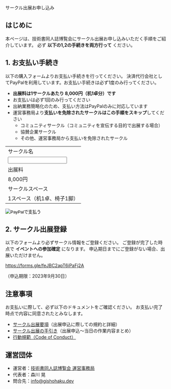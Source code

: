 
<SEO title="サークル出展お申し込み"/>

<SectionHeader text="ENTRY" pageHeader>
サークル出展お申し込み
</SectionHeader>

<MdxContainer>

## はじめに

本ページは、技術書同人誌博覧会にサークル出展お申し込みいただく手順をご紹介しています。
必ず **以下の1,2の手続きを両方行って** ください。

## 1. お支払い手続き

以下の購入フォームよりお支払い手続きを行ってください。
決済代行会社としてPayPalを利用しています。お支払い手続きは必ず1度のみ行ってください。

- **出展料は1サークルあたり 8,000円（机1卓分）です**
- お支払いは必ず1回のみ行ってください
- 出納業務簡略化のため、支払い方法はPayPalのみに対応しています
- 運営事務局より**支払いを免除されたサークルはこの手順をスキップ**してください
    - コミュニティサークル（コミュニティを宣伝する目的で出展する場合）
    - 協賛企業サークル
    - その他、運営事務局から支払いを免除されたサークル

<form action="https://www.paypal.com/cgi-bin/webscr" method="post" target="_top" accept-charset="Shift_JIS">
<input type="hidden" name="cmd" value="_s-xclick" />
<input type="hidden" name="hosted_button_id" value="G3A5UJW65WZ9U" />
<table>
<tr><td><input type="hidden" name="on0" value="サークル名" />サークル名</td></tr>
<tr><td><input type="text" name="os0" maxlength="200" /></td></tr>
<tr><td>出展料</tr>
<tr><td>8,000円</td></tr>
<tr><td>サークルスペース</tr>
<tr><td>1スペース（机1卓、椅子1脚）</td></tr>
</table>
<input type="image" src="https://www.paypalobjects.com/en_US/i/btn/btn_buynowCC_LG.gif" border="0" name="submit" alt="PayPalで支払う" />
<img alt="" border="0" src="https://www.paypalobjects.com/ja_JP/i/scr/pixel.gif" width="1" height="1" />
</form>

## 2. サークル出展登録

以下のフォームより必ずサークル情報をご登録ください。
ご登録が完了した時点で **イベントへの参加確定** になります。
申込期日までにご登録がない場合、出展いただけません。

https://forms.gle/feJBC2apT6iPaFj2A

（申込期限：2023年9月30日）

## 注意事項

お支払いに際して、必ず以下のドキュメントをご確認ください。
お支払い完了時点で内容に同意されたとみなします。

- [サークル出展要項](https://esa-pages.io/p/sharing/13039/posts/214/100a86af275822f92ffd.html)（出展申込に際しての規約と詳細）
- [サークル出展の手引き](https://esa-pages.io/p/sharing/13039/posts/213/f3930a09ba1375a8fca6.html)（出展申込～当日の作業内容まとめ）
- [行動規範（Code of Conduct）](https://esa-pages.io/p/sharing/13039/posts/13/4c6fe5c0f58bb4fb32cd.html)

## 運営団体

- 運営者：[技術書同人誌博覧会 運営事務局](https://gishohaku.dev/)
- 代表者：森川 晃
- 問合先：[info@gishohaku.dev](mailto:info@gishohaku.dev)

</MdxContainer>
